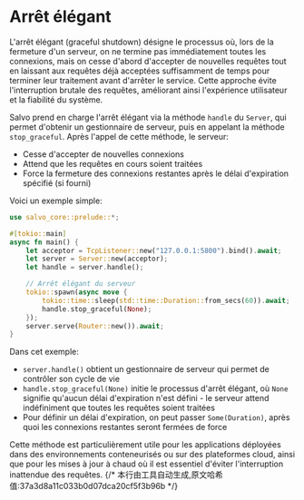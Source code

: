 # Arrêt élégant

L'arrêt élégant (graceful shutdown) désigne le processus où, lors de la fermeture d'un serveur, on ne termine pas immédiatement toutes les connexions, mais on cesse d'abord d'accepter de nouvelles requêtes tout en laissant aux requêtes déjà acceptées suffisamment de temps pour terminer leur traitement avant d'arrêter le service. Cette approche évite l'interruption brutale des requêtes, améliorant ainsi l'expérience utilisateur et la fiabilité du système.

Salvo prend en charge l'arrêt élégant via la méthode `handle` du `Server`, qui permet d'obtenir un gestionnaire de serveur, puis en appelant la méthode `stop_graceful`. Après l'appel de cette méthode, le serveur:

- Cesse d'accepter de nouvelles connexions
- Attend que les requêtes en cours soient traitées
- Force la fermeture des connexions restantes après le délai d'expiration spécifié (si fourni)

Voici un exemple simple:

```rust
use salvo_core::prelude::*;

#[tokio::main]
async fn main() {
    let acceptor = TcpListener::new("127.0.0.1:5800").bind().await;
    let server = Server::new(acceptor);
    let handle = server.handle();

    // Arrêt élégant du serveur
    tokio::spawn(async move {
        tokio::time::sleep(std::time::Duration::from_secs(60)).await;
        handle.stop_graceful(None);
    });
    server.serve(Router::new()).await;
}
```

Dans cet exemple:

- `server.handle()` obtient un gestionnaire de serveur qui permet de contrôler son cycle de vie
- `handle.stop_graceful(None)` initie le processus d'arrêt élégant, où `None` signifie qu'aucun délai d'expiration n'est défini - le serveur attend indéfiniment que toutes les requêtes soient traitées
- Pour définir un délai d'expiration, on peut passer `Some(Duration)`, après quoi les connexions restantes seront fermées de force

Cette méthode est particulièrement utile pour les applications déployées dans des environnements conteneurisés ou sur des plateformes cloud, ainsi que pour les mises à jour à chaud où il est essentiel d'éviter l'interruption inattendue des requêtes.
{/* 本行由工具自动生成,原文哈希值:37a3d8a11c033b0d07dca20cf5f3b96b */}